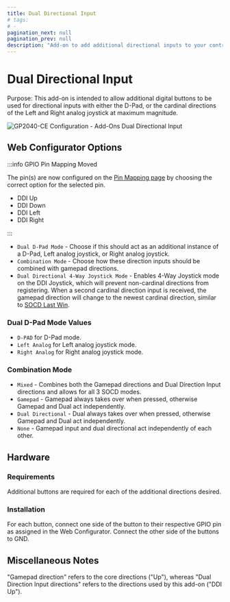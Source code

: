 ---
title: Dual Directional Input
# tags:
# -
pagination_next: null
pagination_prev: null
description: "Add-on to add additional directional inputs to your controller"
---

# Dual Directional Input

Purpose: This add-on is intended to allow additional digital buttons to be used for directional inputs with either the D-Pad, or the cardinal directions of the Left and Right analog joystick at maximum magnitude.

![GP2040-CE Configuration - Add-Ons Dual Directional Input](../assets/images/gpc-add-ons-dual-directional.png)

## Web Configurator Options

:::info GPIO Pin Mapping Moved

The pin(s) are now configured on the [Pin Mapping page](../web-configurator/menu-pages/02-pin-mapping.mdx) by choosing the correct option for the selected pin.

- DDI Up
- DDI Down
- DDI Left
- DDI Right

:::

- `Dual D-Pad Mode` - Choose if this should act as an additional instance of a D-Pad, Left analog joystick, or Right analog joystick.
- `Combination Mode` - Choose how these direction inputs should be combined with gamepad directions.
- `Dual Directional 4-Way Joystick Mode` - Enables 4-Way Joystick mode on the DDI Joystick, which will prevent non-cardinal directions from registering. When a second cardinal direction input is received, the gamepad direction will change to the newest cardinal direction, similar to [SOCD Last Win](../../hotkeys.mdx#socd-last-win).

### Dual D-Pad Mode Values

- `D-PAD` for D-Pad mode.
- `Left Analog` for Left analog joystick mode.
- `Right Analog` for Right analog joystick mode.

### Combination Mode

- `Mixed` - Combines both the Gamepad directions and Dual Direction Input directions and allows for all 3 SOCD modes.
- `Gamepad` - Gamepad always takes over when pressed, otherwise Gamepad and Dual act independently.
- `Dual Directional` - Dual always takes over when pressed, otherwise Gamepad and Dual act independently.
- `None` - Gamepad input and dual directional act independently of each other.

## Hardware

### Requirements

Additional buttons are required for each of the additional directions desired.

### Installation

For each button, connect one side of the button to their respective GPIO pin as assigned in the Web Configurator. Connect the other side of the buttons to GND.

## Miscellaneous Notes

"Gamepad direction" refers to the core directions ("Up"), whereas "Dual Direction Input directions" refers to the directions used by this add-on ("DDI Up").

